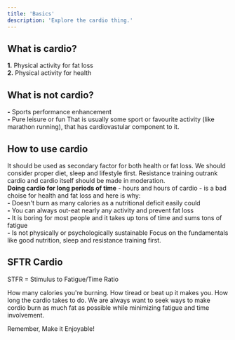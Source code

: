 ```yaml
---
title: 'Basics'
description: 'Explore the cardio thing.'
---
```


## What is cardio?
**1.** Physical activity for fat loss <br/>
**2.** Physical activity for health

## What is not cardio?
**-** Sports performance enhancement<br/>
**-** Pure leisure or fun
<Info>That is usually some sport or favourite activity (like marathon running), that has cardiovastular component to it.</Info>

## How to use cardio
It should be used as secondary factor for both health or fat loss.
We should consider proper diet, sleep and lifestyle first. Resistance training outrank cardio and cardio itself should be made in moderation.<br/> **Doing cardio for long periods of time** - hours and hours of cardio - is a bad choise for health and fat loss and here is why:<br/>
**-** Doesn't burn as many calories as a nutritional deficit easily could<br/>
**-** You can always out-eat nearly any activity and prevent fat loss<br/>
**-** It is boring for most people and it takes up tons of time and sums tons of fatigue<br/>
**-** Is not physically or psychologically sustainable
<Tip>Focus on the fundamentals like good nutrition, sleep and resistance training first.</Tip>

## SFTR Cardio
<Note>STFR = Stimulus to Fatigue/Time Ratio</Note>

<AccordionGroup>
  <Accordion title="Stimulus">How many calories you're burning.</Accordion>
  <Accordion title="Fatigue">How tiread or beat up it makes you.</Accordion>
  <Accordion title="Time">How long the cardio takes to do.</Accordion>
</AccordionGroup>
We are always want to seek ways to make cordio burn as much fat as possible while minimizing fatigue and time involvement.<br/>

Remember, Make it Enjoyable!